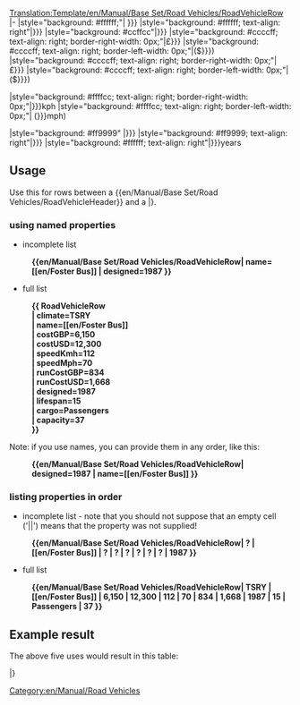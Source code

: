<noinclude>[[Translation:Template/en/Manual/Base Set/Road Vehicles/RoadVehicleRow]]</noinclude><includeonly>
|-
|style="background: #ffffff;"| {{{1|{{{climate|?}}}}}}
|style="background: #ffffff; text-align: right"|{{{9|{{{designed|?}}}}}}
|style="background: #ccffcc"|{{{2|{{{name|?}}}}}}
|style="background: #ccccff; text-align: right; border-right-width: 0px;"|£{{{3|{{{costGBP| ?}}}}}}
|style="background: #ccccff; text-align: right; border-left-width: 0px;"|(${{{4|{{{costUSD| ?}}}}}})
|style="background: #ccccff; text-align: right; border-right-width: 0px;"|£{{{7|{{{runCostGBP|?}}}}}}
|style="background: #ccccff; text-align: right; border-left-width: 0px;"|(${{{8|{{{runCostUSD| ?}}}}}})

|style="background: #ffffcc; text-align: right; border-right-width: 0px;"|{{{5|{{{speedKmh|? }}}}}}kph
|style="background: #ffffcc; text-align: right; border-left-width: 0px;"| ({{{6|{{{speedMph|? }}}}}}mph)

|style="background: #ff9999"                   |{{{11|{{{cargo|?}}}}}}
|style="background: #ff9999; text-align: right"|{{{12|{{{capacity|?}}}}}}
|style="background: #ffffff; text-align: right"|{{{10|{{{lifespan|? }}}}}}years
</includeonly><noinclude>
== Usage ==

Use this for rows between a <nowiki>{{en/Manual/Base Set/Road Vehicles/RoadVehicleHeader}}</nowiki> and a |}.

=== using named properties ===

* incomplete list
:'''<nowiki>{{en/Manual/Base Set/Road Vehicles/RoadVehicleRow| name=[[en/Foster Bus]] | designed=1987 }}</nowiki>'''

* full list
:'''<nowiki>{{ RoadVehicleRow</nowiki>'''
:'''| climate=TSRY'''
:'''<nowiki>| name=[[en/Foster Bus]]</nowiki>'''
:'''| costGBP=6,150'''
:'''| costUSD=12,300'''
:'''| speedKmh=112'''
:'''| speedMph=70'''
:'''| runCostGBP=834'''
:'''| runCostUSD=1,668'''
:'''| designed=1987'''
:'''| lifespan=15'''
:'''| cargo=Passengers'''
:'''| capacity=37'''
:'''}}'''

Note: if you use names, you can provide them in any order, like this:
:'''<nowiki>{{en/Manual/Base Set/Road Vehicles/RoadVehicleRow| designed=1987 | name=[[en/Foster Bus]] }}</nowiki>'''

=== listing properties in order ===

* incomplete list - note that you should not suppose that an empty cell ('||') means that the property was not supplied!
:'''<nowiki>{{en/Manual/Base Set/Road Vehicles/RoadVehicleRow| ? | [[en/Foster Bus]] | ? | ? | ? | ? | ? | ? | 1987 }}</nowiki>'''

* full list
:'''<nowiki>{{en/Manual/Base Set/Road Vehicles/RoadVehicleRow| TSRY | [[en/Foster Bus]] | 6,150 | 12,300 | 112 | 70 | 834 | 1,668 | 1987 | 15 | Passengers | 37 }}</nowiki>'''

== Example result ==

The above five uses would result in this table:

{{en/Manual/Base Set/Road Vehicles/RoadVehicleHeader}}

{{en/Manual/Base Set/Road Vehicles/RoadVehicleRow| name=[[en/Foster Bus]] | designed=1987 }}

{{en/Manual/Base Set/Road Vehicles/RoadVehicleRow| climate=TSRY
| name=[[en/Foster Bus]]
| costGBP=6,150
| costUSD=12,300
| speedKmh=112
| speedMph=70
| runCostGBP=834
| runCostUSD=1,668
| designed=1987
| lifespan=15
| cargo=Passengers
| capacity=37
}}

{{en/Manual/Base Set/Road Vehicles/RoadVehicleRow| designed=1987 | name=[[en/Foster Bus]] }}

{{en/Manual/Base Set/Road Vehicles/RoadVehicleRow| ? | [[en/Foster Bus]] | ? | ? | ? | ? | ? | ? | 1987 }}

{{en/Manual/Base Set/Road Vehicles/RoadVehicleRow| TSRY | [[en/Foster Bus]] | 6,150 | 12,300 | 112 | 70 | 834 | 1,668 | 1987 | 15 | Passengers | 37 }}

|}

[[Category:en/Manual/Road Vehicles]]
</noinclude>